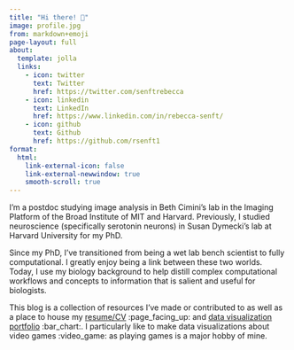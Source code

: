 ```yaml
---
title: "Hi there! 👋"
image: profile.jpg
from: markdown+emoji
page-layout: full
about:
  template: jolla
  links:
    - icon: twitter
      text: Twitter
      href: https://twitter.com/senftrebecca
    - icon: linkedin
      text: LinkedIn
      href: https://www.linkedin.com/in/rebecca-senft/
    - icon: github
      text: Github
      href: https://github.com/rsenft1
format: 
  html:
    link-external-icon: false
    link-external-newwindow: true
    smooth-scroll: true
---
```


::: {.leftp}
I'm a postdoc studying image analysis in Beth Cimini's lab in the Imaging Platform of the Broad Institute of MIT and Harvard. Previously, I studied neuroscience (specifically serotonin neurons) in Susan Dymecki's lab at Harvard University for my PhD.

Since my PhD, I've transitioned from being a wet lab bench scientist to fully computational. I greatly enjoy being a link between these two worlds. Today, I use my biology background to help distill complex computational workflows and concepts to information that is salient and useful for biologists.

This blog is a collection of resources I've made or contributed to as well as a place to house my [resume/CV](CV.qmd) :page_facing_up: and [data visualization portfolio](data-portfolio.qmd) :bar_chart:. I particularly like to make data visualizations about video games :video_game: as playing games is a major hobby of mine.
:::
